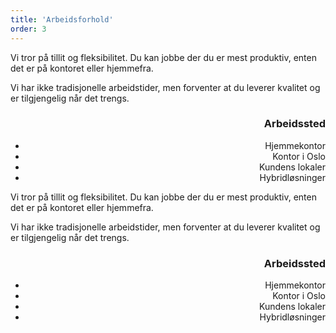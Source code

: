 ```yaml
---
title: 'Arbeidsforhold'
order: 3
---
```



<Prose align="left">
  <p>
    Vi tror på tillit og fleksibilitet. Du kan jobbe der du er mest produktiv, enten det er på
    kontoret eller hjemmefra.
  </p>
  <p>
    Vi har ikke tradisjonelle arbeidstider, men forventer at du leverer kvalitet og er tilgjengelig
    når det trengs.
  </p>
</Prose>
<Prose align="right">
  <h3>Arbeidssted</h3>
  <ul>
    <li>Hjemmekontor</li>
    <li>Kontor i Oslo</li>
    <li>Kundens lokaler</li>
    <li>Hybridløsninger</li>
  </ul>
</Prose>
<Prose align="left">
  <p>
    Vi tror på tillit og fleksibilitet. Du kan jobbe der du er mest produktiv, enten det er på
    kontoret eller hjemmefra.
  </p>
  <p>
    Vi har ikke tradisjonelle arbeidstider, men forventer at du leverer kvalitet og er tilgjengelig
    når det trengs.
  </p>
</Prose>
<Prose align="right">
  <h3>Arbeidssted</h3>
  <ul>
    <li>Hjemmekontor</li>
    <li>Kontor i Oslo</li>
    <li>Kundens lokaler</li>
    <li>Hybridløsninger</li>
  </ul>
</Prose>
